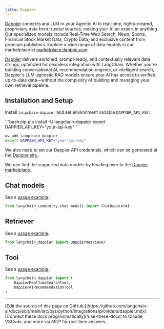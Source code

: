 ```yaml
---
title: Dappier
---
```


[Dappier](https://dappier.com) connects any LLM or your Agentic AI to
real-time, rights-cleared, proprietary data from trusted sources,
making your AI an expert in anything. Our specialized models include
Real-Time Web Search, News, Sports, Financial Stock Market Data,
Crypto Data, and exclusive content from premium publishers. Explore a
wide range of data models in our marketplace at
[marketplace.dappier.com](https://marketplace.dappier.com).

[Dappier](https://dappier.com) delivers enriched, prompt-ready, and
contextually relevant data strings, optimized for seamless integration
with LangChain. Whether you're building conversational AI, recommendation
engines, or intelligent search, Dappier's LLM-agnostic RAG models ensure
your AI has access to verified, up-to-date data—without the complexity of
building and managing your own retrieval pipeline.

## Installation and Setup

Install `langchain-dappier` and set environment variable
`DAPPIER_API_KEY`.

<CodeGroup>
```bash pip
pip install -U langchain-dappier
export DAPPIER_API_KEY="your-api-key"
```

```bash uv
uv add langchain-dappier
export DAPPIER_API_KEY="your-api-key"
```
</CodeGroup>

We also need to set our Dappier API credentials, which can be generated at
the [Dappier site.](https://platform.dappier.com/profile/api-keys).

We can find the supported data models by heading over to the
[Dappier marketplace.](https://platform.dappier.com/marketplace)

## Chat models

See a [usage example](/oss/python/integrations/chat/dappier).

```python
from langchain_community.chat_models import ChatDappierAI
```

## Retriever

See a [usage example](/oss/python/integrations/retrievers/dappier).

```python
from langchain_dappier import DappierRetriever
```

## Tool

See a [usage example](/oss/python/integrations/tools/dappier).

```python
from langchain_dappier import (
    DappierRealTimeSearchTool,
    DappierAIRecommendationTool
)
```

---

<Callout icon="pen-to-square" iconType="regular">
    [Edit the source of this page on GitHub.](https://github.com/langchain-ai/docs/edit/main/src/oss/python/integrations/providers/dappier.mdx)
</Callout>
<Tip icon="terminal" iconType="regular">
    [Connect these docs programmatically](/use-these-docs) to Claude, VSCode, and more via MCP for    real-time answers.
</Tip>
